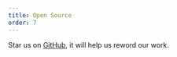 ```yaml
---
title: Open Source
order: 7
---
```


Star us on <a href="https://github.com/defguard/client/">GitHub</a>, it will help us reword our work.

